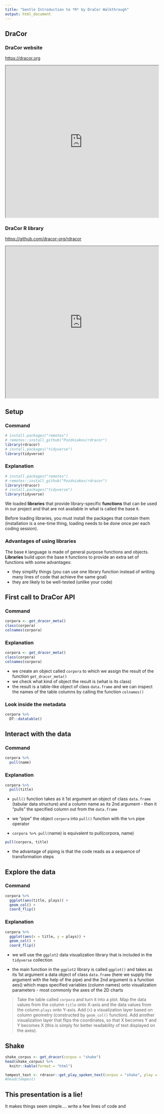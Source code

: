 ```yaml
---
title: "Gentle Introduction to *R* by DraCor Walkthrough"
output: html_document
---
```


## DraCor {.tabset}

### DraCor website

<https://dracor.org>

<iframe src="https://dracor.org" width="100%" height="500px">

</iframe>

### DraCor R library

<https://github.com/dracor-org/rdracor>

<iframe src="https://github.com/dracor-org/rdracor" width="100%" height="500px">

</iframe>

## Setup {.tabset}

### Command

```r
# install.packages("remotes")
# remotes::install_github("Pozdniakov/rdracor")
library(rdracor)
# install.packages("tidyverse")
library(tidyverse)
```

### Explanation

```r
# install.packages("remotes")
# remotes::install_github("Pozdniakov/rdracor")
library(rdracor)
# install.packages("tidyverse")
library(tidyverse)
```

We loaded **libraries** that provide library-specific **functions** that can be used in our project and that are not available in what is called the base `R`.

Before loading libraries, you must install the packages that contain them (installation is a one-time thing, loading needs to be done once per each coding session).

### Advantages of using libraries

The base `R` language is made of general purpose functions and objects. **Libraries** build upon the base `R` functions to provide an extra set of functions with some advantages:

-   they simplify things (you can use one library function instead of writing many lines of code that achieve the same goal)
-   they are likely to be well-tested (unlike your code)

## First call to DraCor API {.tabset}

### Command

```r
corpora <- get_dracor_meta()
class(corpora)
colnames(corpora)
```

### Explanation

```r
corpora <- get_dracor_meta()
class(corpora)
colnames(corpora)
```

-   we create an object called `corpora` to which we assign the result of the function `get_dracor_meta()`
-   we check what kind of object the result is (what is its class)
-   the result is a table-like object of class `data.frame` and we can inspect the names of the table columns by calling the function `colnames()`

### Look inside the metadata

```r
corpora %>% 
  DT::datatable()
```

## Interact with the data

### Command

```r
corpora %>% 
  pull(name)
```

### Explanation

```r
corpora %>% 
  pull(title)
```

-   `pull()` function takes as it 1st argument an object of class `data.frame` (tabular data structure) and a column name as its 2nd argument - then it "pulls" the specified column out from the `data.frame`

-   we "pipe" the object `corpora` into `pull()` function with the `%>%` pipe operator

-   `corpora %>% pull(`name) is equivalent to pull(corpora, name)

```r
pull(corpora, title)
```

-   the advantage of piping is that the code reads as a sequence of transformation steps

## Explore the data {.tabset}

### Command

```r
corpora %>% 
  ggplot(aes(title, plays)) +
  geom_col() +
  coord_flip()
```

### Explanation

```r
corpora %>% 
  ggplot(aes(x = title, y = plays)) +
  geom_col() +
  coord_flip()
```

-   we will use the `ggplot2` data visualization library that is included in the `tidyverse` collection

-   the main function in the `ggplot2` library is called `ggplot()` and takes as its 1st argument a data object of class `data.frame` (here we supply the argument with the help of the pipe) and the 2nd argument is a function aes() which maps specified variables (column names) onto visualization parameters - most commonly the axes of the 2D charts

> Take the table called `corpora` and turn it into a plot. Map the data values from the column `title` onto X-axis and the data values from the column `plays` onto Y-axis. Add (`+`) a visualization layer based on column geometry (constructed by `geom_col()` function). Add another visualization layer that flips the coordinates, so that X becomes Y and Y becomes X (this is simply for better readability of text displayed on the axes).

## Shake

```r
shake_corpus <- get_dracor(corpus = "shake")
head(shake_corpus) %>% 
  knitr::kable(format = "html")
```

```r

tempest_text <- rdracor::get_play_spoken_text(corpus = "shake", play = shake_corpus$playName[1])
#head(tempest)
```

## This presentation is a lie!

It makes things seem simple.... write a few lines of code and
